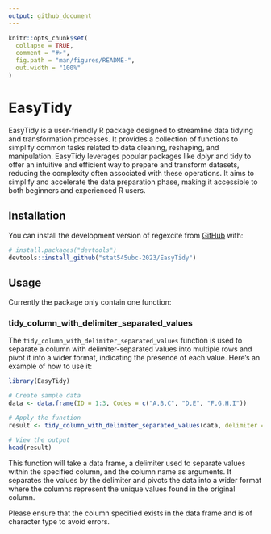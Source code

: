```yaml
---
output: github_document
---
```


<!-- README.md is generated from README.Rmd. Please edit that file -->

```r
knitr::opts_chunk$set(
  collapse = TRUE,
  comment = "#>",
  fig.path = "man/figures/README-",
  out.width = "100%"
)
```

# EasyTidy

<!-- badges: start -->

<!-- badges: end -->

EasyTidy is a user-friendly R package designed to streamline data tidying and transformation processes. It provides a collection of functions to simplify common tasks related to data cleaning, reshaping, and manipulation. EasyTidy leverages popular packages like dplyr and tidy to offer an intuitive and efficient way to prepare and transform datasets, reducing the complexity often associated with these operations. It aims to simplify and accelerate the data preparation phase, making it accessible to both beginners and experienced R users.

## Installation

You can install the development version of regexcite from [GitHub](https://github.com/) with:

``` r
# install.packages("devtools")
devtools::install_github("stat545ubc-2023/EasyTidy")
```

## Usage

Currently the package only contain one function:

### tidy_column_with_delimiter_separated_values 

The `tidy_column_with_delimiter_separated_values` function is used to separate a column with delimiter-separated values into multiple rows and pivot it into a wider format, indicating the presence of each value. Here's an example of how to use it:

```r
library(EasyTidy)

# Create sample data
data <- data.frame(ID = 1:3, Codes = c("A,B,C", "D,E", "F,G,H,I"))

# Apply the function
result <- tidy_column_with_delimiter_separated_values(data, delimiter = ",", column = Codes)

# View the output
head(result)
```

This function will take a data frame, a delimiter used to separate values within the specified column, and the column name as arguments. It separates the values by the delimiter and pivots the data into a wider format where the columns represent the unique values found in the original column.

Please ensure that the column specified exists in the data frame and is of character type to avoid errors.
